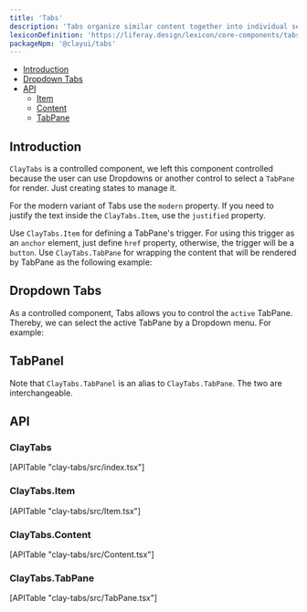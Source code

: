 ```yaml
---
title: 'Tabs'
description: 'Tabs organize similar content together into individual sections in the same page.'
lexiconDefinition: 'https://liferay.design/lexicon/core-components/tabs/'
packageNpm: '@clayui/tabs'
---
```



<div class="nav-toc-absolute">
<div class="nav-toc">

-   [Introduction](#introduction)
-   [Dropdown Tabs](#dropdown-tabs)
-   [API](#api)
    -   [Item](#item)
    -   [Content](#content)
    -   [TabPane](#tabpane)

</div>
</div>

## Introduction

`ClayTabs` is a controlled component, we left this component controlled because the user can use Dropdowns or another control to select a `TabPane` for render. Just creating states to manage it.

For the modern variant of Tabs use the `modern` property. If you need to justify the text inside the `ClayTabs.Item`, use the `justified` property.

Use `ClayTabs.Item` for defining a TabPane's trigger. For using this trigger as an `anchor` element, just define `href` property, otherwise, the trigger will be a `button`. Use `ClayTabs.TabPane` for wrapping the content that will be rendered by TabPane as the following example:

<Tabs />

## Dropdown Tabs

As a controlled component, Tabs allows you to control the `active` TabPane. Thereby, we can select the active TabPane by a Dropdown menu. For example:

<TabsDropdown />

## TabPanel

Note that `ClayTabs.TabPanel` is an alias to `ClayTabs.TabPane`. The two are interchangeable.

## API

### ClayTabs

<div>[APITable "clay-tabs/src/index.tsx"]</div>

### ClayTabs.Item

<div>[APITable "clay-tabs/src/Item.tsx"]</div>

### ClayTabs.Content

<div>[APITable "clay-tabs/src/Content.tsx"]</div>

### ClayTabs.TabPane

<div>[APITable "clay-tabs/src/TabPane.tsx"]</div>
